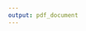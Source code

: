 ```yaml
---
output: pdf_document
---
```





\graphicspath{ {./images/} }
\linespread{1.5}\selectfont
\vspace*{1.75 cm}
\begin{center}
\includegraphics[width=5cm, height=7cm]{SSE_logo}

\Large
\textbf{State-dependent forecasting of macroeconomic real activity }\break
\vspace{1 cm}
\normalsize
Research Design Description \break
\end{center}
\begin{flushleft}
Authors:\break
Karel Räppo\break
Henry Enno Turu\break
\vspace{1 cm}

Supervisor:\break
Boriss Silverstovss \break
\end{flushleft}
\vspace{2 cm}
\begin{center}
Riga \break
2020
\end{center}
\linespread{1.5}\selectfont

